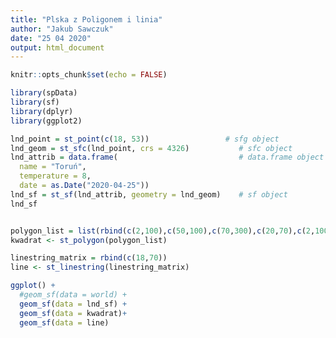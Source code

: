 ---
title: "Plska z Poligonem i linia"
author: "Jakub Sawczuk"
date: "25 04 2020"
output: html_document
---

```{r setup, include=FALSE}
knitr::opts_chunk$set(echo = FALSE)
```

```{r}
library(spData)
library(sf)
library(dplyr)
library(ggplot2)

lnd_point = st_point(c(18, 53))                 # sfg object
lnd_geom = st_sfc(lnd_point, crs = 4326)           # sfc object
lnd_attrib = data.frame(                           # data.frame object 
  name = "Toruń", 
  temperature = 8,
  date = as.Date("2020-04-25"))
lnd_sf = st_sf(lnd_attrib, geometry = lnd_geom)    # sf object
lnd_sf


polygon_list = list(rbind(c(2,100),c(50,100),c(70,300),c(20,70),c(2,100)))
kwadrat <- st_polygon(polygon_list)

linestring_matrix = rbind(c(18,70))
line <- st_linestring(linestring_matrix)

ggplot() + 
  #geom_sf(data = world) +
  geom_sf(data = lnd_sf) +
  geom_sf(data = kwadrat)+
  geom_sf(data = line)


```


